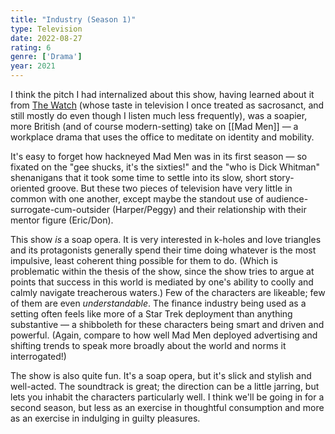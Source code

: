 ```yaml
---
title: "Industry (Season 1)"
type: Television
date: 2022-08-27
rating: 6
genre: ['Drama']
year: 2021
---
```


I think the pitch I had internalized about this show, having learned about it from [The Watch](https://www.theringer.com/the-watch) (whose taste in television I once treated as sacrosanct, and still mostly do even though I listen much less frequently), was a soapier, more British (and of course modern-setting) take on [[Mad Men]] — a workplace drama that uses the office to meditate on identity and mobility.

It's easy to forget how hackneyed Mad Men was in its first season — so fixated on the "gee shucks, it's the sixties!" and the "who is Dick Whitman" shenanigans that it took some time to settle into its slow, short story-oriented groove. But these two pieces of television have very little in common with one another, except maybe the standout use of audience-surrogate-cum-outsider (Harper/Peggy) and their relationship with their mentor figure (Eric/Don). 

This show _is_ a soap opera. It is very interested in k-holes and love triangles and its protagonists generally spend their time doing whatever is the most impulsive, least coherent thing possible for them to do. (Which is problematic within the thesis of the show, since the show tries to argue at points that success in this world is mediated by one's ability to coolly and calmly navigate treacherous waters.) Few of the characters are likeable; few of them are even _understandable_. The finance industry being used as a setting often feels like more of a Star Trek deployment than anything substantive — a shibboleth for these characters being smart and driven and powerful. (Again, compare to how well Mad Men deployed advertising and shifting trends to speak more broadly about the world and norms it interrogated!)

The show is also quite fun. It's a soap opera, but it's slick and stylish and well-acted. The soundtrack is great; the direction can be a little jarring, but lets you inhabit the characters particularly well. I think we'll be going in for a second season, but less as an exercise in thoughtful consumption and more as an exercise in indulging in guilty pleasures.

